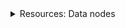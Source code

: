<div class="stub">
<details><summary>Resources: Data nodes</summary>

This section is part of a series on the topic of *data nodes*.

Docs:

- [Concepts: Data nodes](/concepts/vega-chain/data-nodes.md)
- [Data node infrastructure requirements](/node-operators/requirements/data-node-infrastructure.md)
- [Set up a data node](/node-operators/get-started/setup-datanode.md)

</details>
</div>